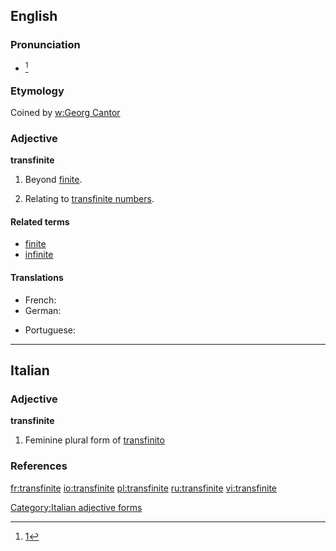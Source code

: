 ==English==

===Pronunciation===
* {{IPA|/trænsˈfaɪnaɪt/}}<ref>[http://dictionary.reference.com/browse/transfinite]</ref>

===Etymology===
Coined by [[w:Georg Cantor]]

===Adjective===
'''transfinite'''

# Beyond [[finite]].
# {{mathematics}} Relating to [[transfinite number]]s.

====Related terms====
* [[finite]]
* [[infinite]]

====Translations====
{{trans-top|beyond finite}}
* French: {{t+|fr|transfini}}
* German: {{t|de|transfinit}}
{{trans-mid}}
* Portuguese: {{t-|pt|transfinito|m}}
{{trans-bottom}}

----

==Italian==

===Adjective===
'''transfinite''' {{f}}

# Feminine plural form of [[transfinito]]

===References===

<references/>

[[Category:Italian adjective forms]]

[[fr:transfinite]]
[[io:transfinite]]
[[pl:transfinite]]
[[ru:transfinite]]
[[vi:transfinite]]